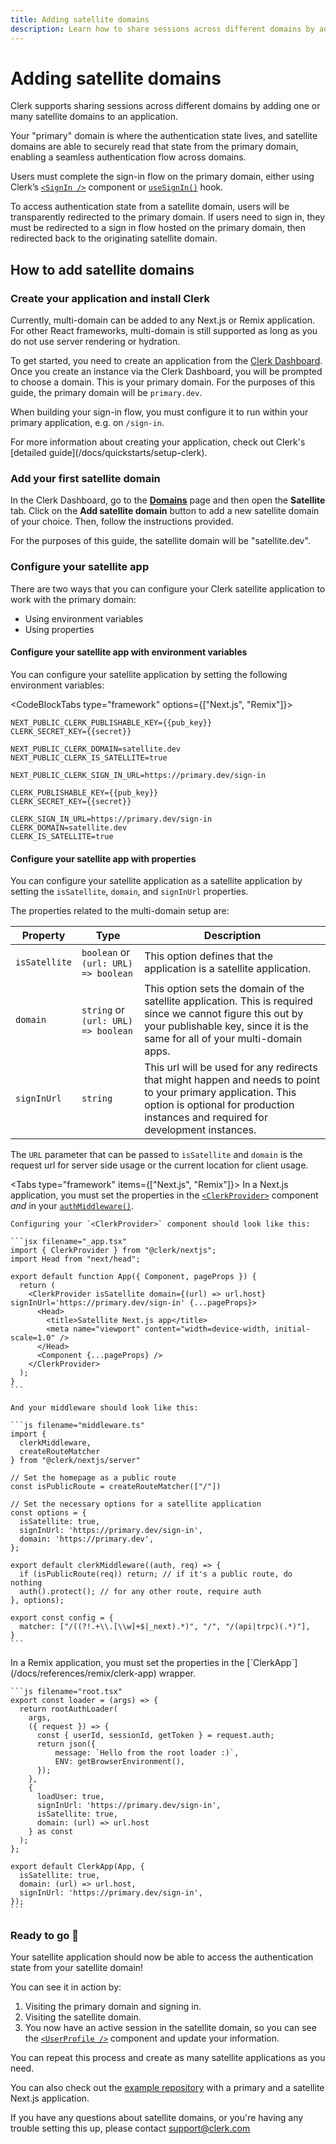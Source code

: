 ```yaml
---
title: Adding satellite domains
description: Learn how to share sessions across different domains by adding satellite domains to your application.
---
```


# Adding satellite domains

Clerk supports sharing sessions across different domains by adding one or many satellite domains to an application.

Your "primary" domain is where the authentication state lives, and satellite domains are able to securely read that state from the primary domain, enabling a seamless authentication flow across domains.

Users must complete the sign-in flow on the primary domain, either using Clerk’s [`<SignIn />`](/docs/components/authentication/sign-in) component or [`useSignIn()`](/docs/custom-flows/use-sign-up#use-sign-in) hook.

To access authentication state from a satellite domain, users will be transparently redirected to the primary domain. If users need to sign in, they must be redirected to a sign in flow hosted on the primary domain, then redirected back to the originating satellite domain.

## How to add satellite domains

<Steps>

### Create your application and install Clerk

<Callout type="warning">
Currently, multi-domain can be added to any Next.js or Remix application. For other React frameworks, multi-domain is still supported as long as you do not use server rendering or hydration.
</Callout>

To get started, you need to create an application from the [Clerk Dashboard](https://dashboard.clerk.com/). Once you create an instance via the Clerk Dashboard, you will be prompted to choose a domain. This is your primary domain. For the purposes of this guide, the primary domain will be `primary.dev`.

When building your sign-in flow, you must configure it to run within your primary application, e.g. on `/sign-in`.

<Callout type="info">
  For more information about creating your application, check out Clerk's [detailed guide](/docs/quickstarts/setup-clerk).
</Callout>

### Add your first satellite domain

In the Clerk Dashboard, go to the **[Domains](https://dashboard.clerk.com/last-active?path=domains)** page and then open the **Satellite** tab. Click on the **Add satellite domain** button to add a new satellite domain of your choice. Then, follow the instructions provided.

For the purposes of this guide, the satellite domain will be "satellite.dev".

<Images
src="/docs/images/advance/multi-domain/add-satellite-domain.webp"
width={3024}
height={1748}
alt="The 'Satellite' tab on the Domains page in the Clerk Dashboard."
/>

### Configure your satellite app

There are two ways that you can configure your Clerk satellite application to work with the primary domain:

- Using environment variables
- Using properties

#### Configure your satellite app with environment variables

You can configure your satellite application by setting the following environment variables:

<CodeBlockTabs type="framework" options={["Next.js", "Remix"]}>
```env filename=".env.local"
NEXT_PUBLIC_CLERK_PUBLISHABLE_KEY={{pub_key}}
CLERK_SECRET_KEY={{secret}}

NEXT_PUBLIC_CLERK_DOMAIN=satellite.dev
NEXT_PUBLIC_CLERK_IS_SATELLITE=true

NEXT_PUBLIC_CLERK_SIGN_IN_URL=https://primary.dev/sign-in
```
```env filename=".env"
CLERK_PUBLISHABLE_KEY={{pub_key}}
CLERK_SECRET_KEY={{secret}}

CLERK_SIGN_IN_URL=https://primary.dev/sign-in
CLERK_DOMAIN=satellite.dev
CLERK_IS_SATELLITE=true
```
</CodeBlockTabs>

#### Configure your satellite app with properties

You can configure your satellite application as a satellite application by setting the `isSatellite`, `domain`, and `signInUrl` properties.

The properties related to the multi-domain setup are:

| Property | Type | Description |
| --- | --- | --- |
| `isSatellite` | `boolean` or `(url: URL) => boolean` | This option defines that the application is a satellite application. |
| `domain` | `string` or `(url: URL) => boolean` | This option sets the domain of the satellite application. This is required since we cannot figure this out by your publishable key, since it is the same for all of your multi-domain apps. |
| `signInUrl` | `string` | This url will be used for any redirects that might happen and needs to point to your primary application. This option is optional for production instances and required for development instances. |

The `URL` parameter that can be passed to `isSatellite` and `domain` is the request url for server side usage or the current location for client usage.

<Tabs type="framework" items={["Next.js", "Remix"]}>
  <Tab>
    In a Next.js application, you must set the properties in the [`<ClerkProvider>`](/docs/components/clerk-provider) component *and* in your [`authMiddleware()`](/docs/references/nextjs/auth-middleware).

    Configuring your `<ClerkProvider>` component should look like this:

    ```jsx filename="_app.tsx"
    import { ClerkProvider } from "@clerk/nextjs";
    import Head from "next/head";

    export default function App({ Component, pageProps }) {
      return (
        <ClerkProvider isSatellite domain={(url) => url.host} signInUrl='https://primary.dev/sign-in' {...pageProps}>
          <Head>
            <title>Satellite Next.js app</title>
            <meta name="viewport" content="width=device-width, initial-scale=1.0" />
          </Head>
          <Component {...pageProps} />
        </ClerkProvider>
      );
    }
    ```

    And your middleware should look like this:

    ```js filename="middleware.ts"
    import {
      clerkMiddleware,
      createRouteMatcher
    } from "@clerk/nextjs/server"

    // Set the homepage as a public route
    const isPublicRoute = createRouteMatcher(["/"])

    // Set the necessary options for a satellite application
    const options = {
      isSatellite: true,
      signInUrl: 'https://primary.dev/sign-in',
      domain: 'https://primary.dev',
    };

    export default clerkMiddleware((auth, req) => {
      if (isPublicRoute(req)) return; // if it's a public route, do nothing
      auth().protect(); // for any other route, require auth
    }, options);

    export const config = {
      matcher: ["/((?!.+\\.[\\w]+$|_next).*)", "/", "/(api|trpc)(.*)"],
    }
    ```
  </Tab>

  <Tab>
    In a Remix application, you must set the properties in the [`ClerkApp`](/docs/references/remix/clerk-app) wrapper.

    ```js filename="root.tsx"
    export const loader = (args) => {
      return rootAuthLoader(
        args,
        ({ request }) => {
          const { userId, sessionId, getToken } = request.auth;
          return json({
              message: `Hello from the root loader :)`,
              ENV: getBrowserEnvironment(),
          });
        },
        {
          loadUser: true,
          signInUrl: 'https://primary.dev/sign-in',
          isSatellite: true,
          domain: (url) => url.host
        } as const
      );
    };

    export default ClerkApp(App, {
      isSatellite: true,
      domain: (url) => url.host,
      signInUrl: 'https://primary.dev/sign-in',
    });
    ```
  </Tab>

</Tabs>

### Ready to go 🎉

Your satellite application should now be able to access the authentication state from your satellite domain!

You can see it in action by:
1. Visiting the primary domain and signing in.
2. Visiting the satellite domain.
3. You now have an active session in the satellite domain, so you can see the [`<UserProfile />`](/docs/components/user/user-profile) component and update your information.

You can repeat this process and create as many satellite applications as you need.

</Steps>

You can also check out the [example repository](https://github.com/clerk/clerk-nextjs-multi-domain-example) with a primary and a satellite Next.js application.

If you have any questions about satellite domains, or you're having any trouble setting this up, please contact support@clerk.com
